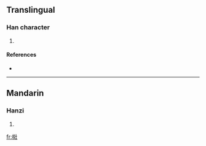 ==Translingual==

===Han character===
{{Han char|rn=75|rad=木|as=07|sn=11|four=4491<sub>0</sub>|canj=木女一土 (DVMG)}}

# {{defn|Han|sort=木07}}

====References====
* {{Han ref|kx=0528.140|dkj=14834|hdz=21222.030|uh=6889|ud=26761|bh=D5CE|bd=54734}}

----

==Mandarin==

===Hanzi===
{{cmn-hanzi|pin=[[zhuāng]] ([[zhuang1]])|wg=chuang<sup>1</sup>}}

# {{defn|Mandarin}}

[[fr:梉]]
